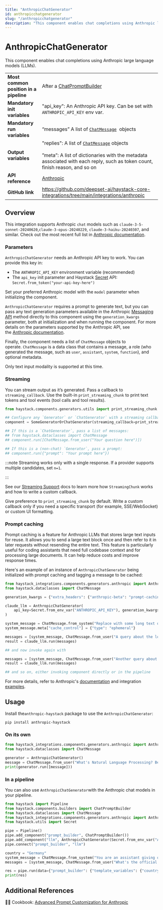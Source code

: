 ```yaml
---
title: "AnthropicChatGenerator"
id: anthropicchatgenerator
slug: "/anthropicchatgenerator"
description: "This component enables chat completions using Anthropic large language models (LLMs)."
---
```


# AnthropicChatGenerator

This component enables chat completions using Anthropic large language models (LLMs).

|  |  |
| --- | --- |
| **Most common position in a pipeline** | After a [ChatPromptBuilder](../builders/chatpromptbuilder.mdx)  |
| **Mandatory init variables** | "api_key": An Anthropic API key. Can be set with `ANTHROPIC_API_KEY` env var. |
| **Mandatory run variables** | “messages” A list of [`ChatMessage`](../../concepts/data-classes/chatmessage.mdx)  objects |
| **Output variables** | "replies": A list of [`ChatMessage`](../../concepts/data-classes/chatmessage.mdx)  objects  <br /> <br />”meta”: A list of dictionaries with the metadata associated with each reply, such as token count, finish reason, and so on |
| **API reference** | [Anthropic](/reference/integrations-anthropic) |
| **GitHub link** | https://github.com/deepset-ai/haystack-core-integrations/tree/main/integrations/anthropic |

## Overview

This integration supports Anthropic `chat` models such as `claude-3-5-sonnet-20240620`,`claude-3-opus-20240229`, `claude-3-haiku-20240307`, and similar. Check out the most recent full list in [Anthropic documentation](https://docs.anthropic.com/en/docs/about-claude/models).

### Parameters

`AnthropicChatGenerator` needs an Anthropic API key to work. You can provide this key in:

- The `ANTHROPIC_API_KEY` environment variable (recommended)
- The `api_key` init parameter and Haystack [Secret](../../concepts/secret-management.mdx) API: `Secret.from_token("your-api-key-here")`

Set your preferred Anthropic model with the `model` parameter when initializing the component.

`AnthropicChatGenerator` requires a prompt to generate text, but you can pass any text generation parameters available in the Anthropic [Messaging API](https://docs.anthropic.com/en/api/messages) method directly to this component using the `generation_kwargs` parameter, both at initialization and when running the component. For more details on the parameters supported by the Anthropic API, see the [Anthropic documentation](https://docs.anthropic.com).

Finally, the component needs a list of `ChatMessage` objects to operate. `ChatMessage` is a data class that contains a message, a role (who generated the message, such as `user`, `assistant`, `system`, `function`), and optional metadata.

Only text input modality is supported at this time.

### Streaming

You can stream output as it’s generated. Pass a callback to `streaming_callback`. Use the built-in `print_streaming_chunk` to print text tokens and tool events (tool calls and tool results).

```python
from haystack.components.generators.utils import print_streaming_chunk

## Configure any `Generator` or `ChatGenerator` with a streaming callback
component = SomeGeneratorOrChatGenerator(streaming_callback=print_streaming_chunk)

## If this is a `ChatGenerator`, pass a list of messages:
## from haystack.dataclasses import ChatMessage
## component.run([ChatMessage.from_user("Your question here")])

## If this is a (non-chat) `Generator`, pass a prompt:
## component.run({"prompt": "Your prompt here"})
```

:::note
Streaming works only with a single response. If a provider supports multiple candidates, set `n=1`.

:::

See our [Streaming Support](guides-to-generators/choosing-the-right-generator.mdx#streaming-support) docs to learn more how `StreamingChunk` works and how to write a custom callback.

Give preference to `print_streaming_chunk` by default. Write a custom callback only if you need a specific transport (for example, SSE/WebSocket) or custom UI formatting.

### Prompt caching

Prompt caching is a feature for Anthropic LLMs that stores large text inputs for reuse. It allows you to send a large text block once and then refer to it in later requests without resending the entire text.
This feature is particularly useful for coding assistants that need full codebase context and for processing large documents. It can help reduce costs and improve response times.

Here's an example of an instance of `AnthropicChatGenerator` being initialized with prompt caching and tagging a message to be cached:

```python python
from haystack_integrations.components.generators.anthropic import AnthropicChatGenerator
from haystack.dataclasses import ChatMessage

generation_kwargs = {"extra_headers": {"anthropic-beta": "prompt-caching-2024-07-31"}}

claude_llm = AnthropicChatGenerator(
    api_key=Secret.from_env_var("ANTHROPIC_API_KEY"), generation_kwargs=generation_kwargs
)

system_message = ChatMessage.from_system("Replace with some long text documents, code or instructions")
system_message.meta["cache_control"] = {"type": "ephemeral"}

messages = [system_message, ChatMessage.from_user("A query about the long text for example")]
result = claude_llm.run(messages)

## and now invoke again with

messages = [system_message, ChatMessage.from_user("Another query about the long text etc")]
result = claude_llm.run(messages)

## and so on, either invoking component directly or in the pipeline
```

For more details, refer to Anthropic's [documentation](https://docs.anthropic.com/en/docs/build-with-claude/prompt-caching) and integration [examples](https://github.com/deepset-ai/haystack-core-integrations/tree/main/integrations/anthropic/example).

## Usage

Install the`anthropic-haystack` package to use the `AnthropicChatGenerator`:

```shell
pip install anthropic-haystack
```

### On its own

```python
from haystack_integrations.components.generators.anthropic import AnthropicChatGenerator
from haystack.dataclasses import ChatMessage

generator = AnthropicChatGenerator()
message = ChatMessage.from_user("What's Natural Language Processing? Be brief.")
print(generator.run([message]))
```

### In a pipeline

You can also use `AnthropicChatGenerator`with the Anthropic chat models in your pipeline.

```python
from haystack import Pipeline
from haystack.components.builders import ChatPromptBuilder
from haystack.dataclasses import ChatMessage
from haystack_integrations.components.generators.anthropic import AnthropicChatGenerator
from haystack.utils import Secret

pipe = Pipeline()
pipe.add_component("prompt_builder", ChatPromptBuilder())
pipe.add_component("llm", AnthropicChatGenerator(Secret.from_env_var("ANTHROPIC_API_KEY")))
pipe.connect("prompt_builder", "llm")

country = "Germany"
system_message = ChatMessage.from_system("You are an assistant giving out valuable information to language learners.")
messages = [system_message, ChatMessage.from_user("What's the official language of {{ country }}?")]

res = pipe.run(data={"prompt_builder": {"template_variables": {"country": country}, "template": messages}})
print(res)

```

## Additional References

:cook: Cookbook: [Advanced Prompt Customization for Anthropic](https://haystack.deepset.ai/cookbook/prompt_customization_for_anthropic)
